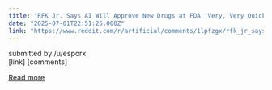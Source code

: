 ```yaml
---
title: "RFK Jr. Says AI Will Approve New Drugs at FDA 'Very, Very Quickly. \"We need to stop trusting the experts,\" Kennedy told Tucker Carlson."
date: "2025-07-01T22:51:26.000Z"
link: "https://www.reddit.com/r/artificial/comments/1lpfzgx/rfk_jr_says_ai_will_approve_new_drugs_at_fda_very/"
---
```


submitted by    /u/esporx  
 [link]   [comments]

[Read more](https://www.reddit.com/r/artificial/comments/1lpfzgx/rfk_jr_says_ai_will_approve_new_drugs_at_fda_very/)
